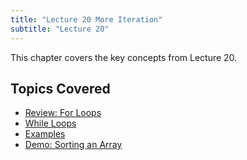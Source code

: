 ```yaml
---
title: "Lecture 20 More Iteration"
subtitle: "Lecture 20"
---
```


This chapter covers the key concepts from Lecture 20.

## Topics Covered

* [Review: For Loops](review-for-loops.qmd)
* [While Loops](while-loops.qmd)
* [Examples](examples.qmd)
* [Demo: Sorting an Array](demo-sorting-an-array.qmd)

